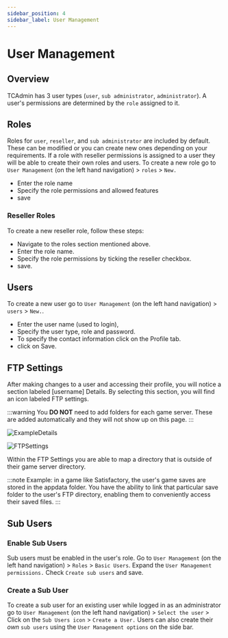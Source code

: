 ```yaml
---
sidebar_position: 4
sidebar_label: User Management
---
```


# User Management

## Overview

TCAdmin has 3 user types (`user`, `sub administrator`, `administrator`). A user's permissions are determined by the `role` assigned to it.

## Roles

Roles for `user`, `reseller`, and `sub administrator` are included by default. These can be modified or you can create new ones depending on your requirements. If a role with reseller permissions is assigned to a user they will be able to create their own roles and users. To create a new role go to `User Management` (on the left hand navigation) > `roles` > `New.` 

- Enter the role name 
- Specify the role permissions and allowed features 
- save

### Reseller Roles

To create a new reseller role, follow these steps:

- Navigate to the roles section mentioned above.
- Enter the role name.
- Specify the role permissions by ticking the reseller checkbox.
- save.

## Users

To create a new user go to `User Management` (on the left hand navigation) > `users` > `New.`. 

- Enter the user name (used to login), 
- Specify the user type, role and password. 
- To specify the contact information click on the Profile tab.
- click on Save.

## FTP Settings

After making changes to a user and accessing their profile, you will notice a section labeled [username] Details. By selecting this section, you will find an icon labeled FTP settings.

:::warning
You **DO NOT** need to add folders for each game server. These are added automatically and they will not show up on this page.
:::

![ExampleDetails](/img/using-tca/ExampleDetails.png)

![FTPSettings](/img/using-tca/FTPSettings.png)

Within the FTP Settings you are able to map a directory that is outside of their game server directory.

:::note
Example:  in a game like Satisfactory, the user's game saves are stored in the appdata folder. You have the ability to link that particular save folder to the user's FTP directory, enabling them to conveniently access their saved files. 
:::

## Sub Users

### Enable Sub Users

Sub users must be enabled in the user's role. Go to `User Management` (on the left hand navigation) > `Roles` > `Basic Users`. Expand the `User Management permissions.` Check `Create sub users` and save.

### Create a Sub User

To create a sub user for an existing user while logged in as an administrator go to `User Management` (on the left hand navigation) > `Select the user` > Click on the `Sub Users icon` > `Create a User.` Users can also create their *own* `sub users` using the `User Management options` on the side bar.